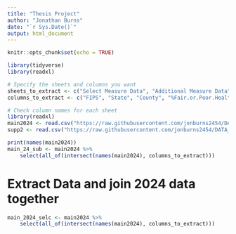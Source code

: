 ---
title: "Thesis Project"
author: "Jonathan Burns"
date: "`r Sys.Date()`"
output: html_document
---

```{r setup, include=FALSE}
knitr::opts_chunk$set(echo = TRUE)

```

```{r message=FALSE, warning=FALSE}
library(tidyverse)
library(readxl)
```


```{r}
# Specify the sheets and columns you want
sheets_to_extract <- c("Select Measure Data", "Additional Measure Data")
columns_to_extract <- c("FIPS", "State", "County", "%Fair.or.Poor.Health", "Food.Environment.Index", "Uninsured.Percent", "Completed.High.School.Percent", "Unemployed.Percent", "Some.College.Percent", "Children.in.Poverty.Percent", "Children.in.Single-Parent.Households.Percent", "Severe.Housing.Problems.Percent", "%Food.Insecure", "%Limited.Access.to.Healthy.Foods", "%Uninsured.Children", "%Uninsured.Adults", "%Disconnected.Youth", "%Enrolled.in.Free.or.Reduced.Lunch", "%Households.with.Severe.Cost.Burden", "%Rural", "%Not.Proficient.in.English", "Teen.Birth.Rate")

```

```{r message=FALSE, warning=FALSE}
# Check column names for each sheet
library(readxl)
main2024 <- read.csv("https://raw.githubusercontent.com/jonburns2454/DATA_698/refs/heads/main/DATA/2024_main.csv")
supp2 <- read.csv("https://raw.githubusercontent.com/jonburns2454/DATA_698/refs/heads/main/DATA/2024_supp.csv")

```

```{r}
print(names(main2024))
main_24_sub <- main2024 %>% 
    select(all_of(intersect(names(main2024), columns_to_extract)))

```


# Extract Data and join 2024 data together
```{r}
main_2024_selc <- main2024 %>% 
    select(all_of(intersect(names(main2024), columns_to_extract)))

```

